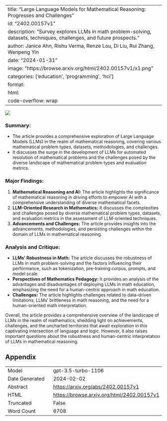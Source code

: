 
---
title: "Large Language Models for Mathematical Reasoning: Progresses and Challenges"
id: "2402.00157v1"
description: "Survey explores LLMs in math problem-solving, datasets, techniques, challenges, and future prospects."
author: Janice Ahn, Rishu Verma, Renze Lou, Di Liu, Rui Zhang, Wenpeng Yin
date: "2024-01-31"
image: "https://browse.arxiv.org/html/2402.00157v1/x1.png"
categories: ['education', 'programming', 'hci']
format:
  html:
    code-overflow: wrap
---

![](https://browse.arxiv.org/html/2402.00157v1/x1.png)

### **Summary:**
- The article provides a comprehensive exploration of Large Language Models (LLMs) in the realm of mathematical reasoning, covering various mathematical problem types, datasets, methodologies, and challenges.
- It discusses the surge in the development of LLMs for automated resolution of mathematical problems and the challenges posed by the diverse landscape of mathematical problem types and evaluation metrics.

### **Major Findings:**
1. **Mathematical Reasoning and AI:** The article highlights the significance of mathematical reasoning in driving efforts to empower AI with a comprehensive understanding of diverse mathematical facets.
2. **LLM-Oriented Research in Mathematics:** It discusses the complexities and challenges posed by diverse mathematical problem types, datasets, and evaluation metrics in the assessment of LLM-oriented techniques.
3. **Advancements and Challenges:** The article provides insights into the advancements, methodologies, and persisting challenges within the domain of LLMs in mathematical reasoning.

### **Analysis and Critique:**
- **LLMs' Robustness in Math:** The article discusses the robustness of LLMs in math problem-solving and the factors influencing their performance, such as tokenization, pre-training corpus, prompts, and model scale.
- **Perspectives of Mathematics Pedagogy:** It provides an analysis of the advantages and disadvantages of deploying LLMs in math education, emphasizing the need for a human-centric approach in math education.
- **Challenges:** The article highlights challenges related to data-driven limitations, LLMs' brittleness in math reasoning, and the need for a human-oriented math interpretation.

Overall, the article provides a comprehensive overview of the landscape of LLMs in the realm of mathematics, shedding light on achievements, challenges, and the uncharted territories that await exploration in this captivating intersection of language and logic. However, it also raises important questions about the robustness and human-centric interpretation of LLMs in mathematical reasoning.

## Appendix

|          |          |
|----------|----------|
| Model     | gpt-3.5-turbo-1106       |
| Date Generated     | 2024-02-02       |
| Abstract | [https://arxiv.org/abs/2402.00157v1](https://arxiv.org/abs/2402.00157v1)        |
| HTML     | [https://browse.arxiv.org/html/2402.00157v1](https://browse.arxiv.org/html/2402.00157v1)       |
| Truncated       | False       |
| Word Count       | 6708       |